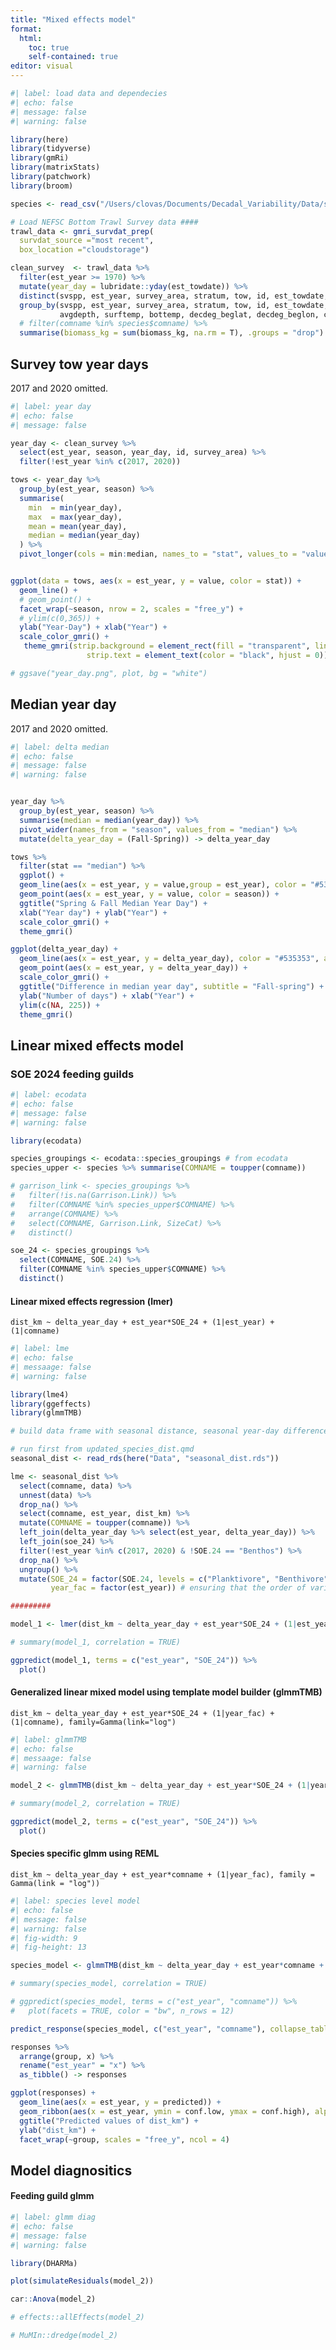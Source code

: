 ```yaml
---
title: "Mixed effects model"
format: 
  html:
    toc: true
    self-contained: true
editor: visual
---
```

```r
#| label: load data and dependecies
#| echo: false
#| message: false
#| warning: false

library(here)
library(tidyverse)
library(gmRi)
library(matrixStats)
library(patchwork)
library(broom)

species <- read_csv("/Users/clovas/Documents/Decadal_Variability/Data/species_list_final.csv") # more extensive species list

# Load NEFSC Bottom Trawl Survey data ####
trawl_data <- gmri_survdat_prep(
  survdat_source ="most recent",
  box_location ="cloudstorage")

clean_survey  <- trawl_data %>% 
  filter(est_year >= 1970) %>%
  mutate(year_day = lubridate::yday(est_towdate)) %>% 
  distinct(svspp, est_year, survey_area, stratum, tow, id, est_towdate, year_day, season, comname, catchsex, .keep_all = T) %>%
  group_by(svspp, est_year, survey_area, stratum, tow, id, est_towdate, year_day, season, 
           avgdepth, surftemp, bottemp, decdeg_beglat, decdeg_beglon, comname, abundance) %>% 
  # filter(comname %in% species$comname) %>% 
  summarise(biomass_kg = sum(biomass_kg, na.rm = T), .groups = "drop")


```
## Survey tow year days
2017 and 2020 omitted.
```r
#| label: year day
#| echo: false
#| message: false

year_day <- clean_survey %>% 
  select(est_year, season, year_day, id, survey_area) %>% 
  filter(!est_year %in% c(2017, 2020))

tows <- year_day %>% 
  group_by(est_year, season) %>% 
  summarise(
    min  = min(year_day),
    max  = max(year_day),
    mean = mean(year_day),
    median = median(year_day)
  ) %>% 
  pivot_longer(cols = min:median, names_to = "stat", values_to = "value")


ggplot(data = tows, aes(x = est_year, y = value, color = stat)) +
  geom_line() +
  # geom_point() +
  facet_wrap(~season, nrow = 2, scales = "free_y") + 
  # ylim(c(0,365)) +
  ylab("Year-Day") + xlab("Year") +
  scale_color_gmri() +
   theme_gmri(strip.background = element_rect(fill = "transparent", linetype = 1, linewidth = 1, color = "transparent"),
                 strip.text = element_text(color = "black", hjust = 0)) # -> plot

# ggsave("year_day.png", plot, bg = "white")

```
## Median year day
2017 and 2020 omitted.
```r
#| label: delta median
#| echo: false
#| message: false
#| warning: false


year_day %>% 
  group_by(est_year, season) %>% 
  summarise(median = median(year_day)) %>% 
  pivot_wider(names_from = "season", values_from = "median") %>% 
  mutate(delta_year_day = (Fall-Spring)) -> delta_year_day

tows %>% 
  filter(stat == "median") %>% 
  ggplot() + 
  geom_line(aes(x = est_year, y = value,group = est_year), color = "#535353", alpha = 0.8) +
  geom_point(aes(x = est_year, y = value, color = season)) +
  ggtitle("Spring & Fall Median Year Day") +
  xlab("Year day") + ylab("Year") +
  scale_color_gmri() +
  theme_gmri()

ggplot(delta_year_day) +
  geom_line(aes(x = est_year, y = delta_year_day), color = "#535353", alpha = 0.8) +
  geom_point(aes(x = est_year, y = delta_year_day)) +
  scale_color_gmri() +
  ggtitle("Difference in median year day", subtitle = "Fall-spring") + 
  ylab("Number of days") + xlab("Year") +
  ylim(c(NA, 225)) +
  theme_gmri()

```
## Linear mixed effects model
### SOE 2024 feeding guilds
```r
#| label: ecodata
#| echo: false
#| message: false
#| warning: false

library(ecodata)

species_groupings <- ecodata::species_groupings # from ecodata
species_upper <- species %>% summarise(COMNAME = toupper(comname))

# garrison_link <- species_groupings %>% 
#   filter(!is.na(Garrison.Link)) %>% 
#   filter(COMNAME %in% species_upper$COMNAME) %>% 
#   arrange(COMNAME) %>%
#   select(COMNAME, Garrison.Link, SizeCat) %>% 
#   distinct()

soe_24 <- species_groupings %>% 
  select(COMNAME, SOE.24) %>% 
  filter(COMNAME %in% species_upper$COMNAME) %>% 
  distinct() 

```

#### Linear mixed effects regression (lmer)
`dist_km ~ delta_year_day + est_year*SOE_24 + (1|est_year) + (1|comname)`
```r
#| label: lme
#| echo: false
#| messaage: false
#| warning: false

library(lme4)
library(ggeffects)
library(glmmTMB)

# build data frame with seasonal distance, seasonal year-day difference, species groups and year

# run first from updated_species_dist.qmd
seasonal_dist <- read_rds(here("Data", "seasonal_dist.rds"))

lme <- seasonal_dist %>% 
  select(comname, data) %>% 
  unnest(data) %>%
  drop_na() %>% 
  select(comname, est_year, dist_km) %>% 
  mutate(COMNAME = toupper(comname)) %>% 
  left_join(delta_year_day %>% select(est_year, delta_year_day)) %>%
  left_join(soe_24) %>%
  filter(!est_year %in% c(2017, 2020) & !SOE.24 == "Benthos") %>% 
  drop_na() %>% 
  ungroup() %>% 
  mutate(SOE_24 = factor(SOE.24, levels = c("Planktivore", "Benthivore", "Piscivore")),
         year_fac = factor(est_year)) # ensuring that the order of variables is consistent across models 

#########

model_1 <- lmer(dist_km ~ delta_year_day + est_year*SOE_24 + (1|est_year) + (1|comname), data = lme)

# summary(model_1, correlation = TRUE)

ggpredict(model_1, terms = c("est_year", "SOE_24")) %>% 
  plot()
```

#### Generalized linear mixed model using template model builder (glmmTMB)
`dist_km ~ delta_year_day + est_year*SOE_24 + (1|year_fac) + (1|comname), family=Gamma(link="log")`
```r
#| label: glmmTMB
#| echo: false
#| messaage: false
#| warning: false

model_2 <- glmmTMB(dist_km ~ delta_year_day + est_year*SOE_24 + (1|year_fac) + (1|comname), data = lme, family=Gamma(link="log"))

# summary(model_2, correlation = TRUE)

ggpredict(model_2, terms = c("est_year", "SOE_24")) %>% 
  plot()
```
#### Species specific glmm using REML
`dist_km ~ delta_year_day + est_year*comname + (1|year_fac), family = Gamma(link = "log"))`
```r
#| label: species level model
#| echo: false
#| message: false
#| warning: false
#| fig-width: 9
#| fig-height: 13

species_model <- glmmTMB(dist_km ~ delta_year_day + est_year*comname + (1|year_fac), family = Gamma(link = "log"), data = lme, REML = TRUE)

# summary(species_model, correlation = TRUE)

# ggpredict(species_model, terms = c("est_year", "comname")) %>% 
#   plot(facets = TRUE, color = "bw", n_rows = 12) 

predict_response(species_model, c("est_year", "comname"), collapse_tables = TRUE) -> responses

responses %>% 
  arrange(group, x) %>% 
  rename("est_year" = "x") %>% 
  as_tibble() -> responses

ggplot(responses) +
  geom_line(aes(x = est_year, y = predicted)) +
  geom_ribbon(aes(x = est_year, ymin = conf.low, ymax = conf.high), alpha = 0.3) +
  ggtitle("Predicted values of dist_km") +
  ylab("dist_km") +
  facet_wrap(~group, scales = "free_y", ncol = 4)
```
## Model diagnositics
#### Feeding guild glmm
```r
#| label: glmm diag
#| echo: false
#| message: false
#| warning: false

library(DHARMa)

plot(simulateResiduals(model_2))

car::Anova(model_2)

# effects::allEffects(model_2)

# MuMIn::dredge(model_2)

```

